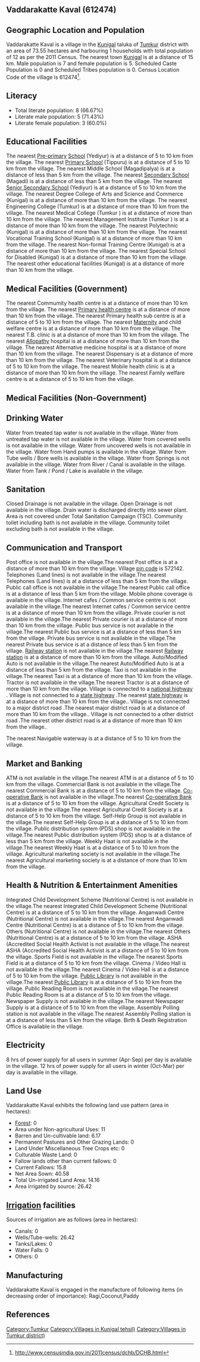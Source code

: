 {{Infobox settlement
| name=Vaddarakatte Kaval
| native_name=
| native_name_lang=
| other_name=
| nickname=
| settlement_type=Village
| image_skyline=
| image_alt=
| image_caption=
| pushpin_map=India Karnataka
| pushpin_label_position=right
| pushpin_map_alt=
| pushpin_map_caption=Location in Karnataka, India
| latd=
| latm=
| lats=
| latNS=
| longd=
| longm=
| longs=
| longEW=
| coordinates_display=inline,title
| subdivision_type=Country
| subdivision_name={{flag|India}}
| subdivision_type1=[[States and territories of India|State]]
| subdivision_name1=Karnataka 
| subdivision_type2=[[List of districts of India|District]]
| subdivision_name2=Tumkur
| subdivision_type3=Tahsil
| subdivision_name3=Kunigal 
| website=
| established_title=<!-- Established -->
| established_date=
| founder=
| named_for=
| government_type=
| governing_body=
| unit_pref=Metric=
| area_footnotes=
| area_rank=
| area_total_km2=0.74
| elevation_footnotes=
| elevation_m=
| population_total=12
| population_as_of=2011
| population_rank=
| population_density_km2=16
| population_demonym=
| population_footnotes=
| demographics_type1=Languages
| demographics1_title1=Official
| demographics1_info1=[[Kannada language|Kannada]]
| timezone1=[[Indian Standard Time|IST]]
| utc_offset1==+5:30
| postal_code_type=[[Postal Index Number|PIN]]
| postal_code=572142
| area_code_type=Telephone code
| area_code=
| registration_plate=
| blank1_name_sec1=Nearest city
| blank1_info_sec1=[[Kunigal]]
| blank2_name_sec1=[[Human sex ratio|Sex ratio]]
| blank2_info_sec1=714 [[male|♂]]/[[female|♀]]
| blank3_name_sec1=Literacy
| blank3_info_sec1=66.67%
| blank1_name_sec2=[[2011 Census of India|2011 census]] code
| blank1_info_sec2=612474
| footnotes=
}}

== Vaddarakatte Kaval (612474) ==

== Geographic Location and Population ==

Vaddarakatte Kaval is a village in the [[Kunigal ]] taluka of [[Tumkur]] district with an area of 73.55 hectares and harbouring 1 households with total population of 12 as per the 2011 Census. The nearest town [[Kunigal]] is at a distance of 15 km. Male population is 7 and female population is 5. Scheduled Caste Population is 0 and Scheduled Tribes population is 0. Census Location Code of the village is 612474<ref>http://www.censusindia.gov.in/2011census/dchb/DCHB.html</ref>.


== Literacy ==  
* Total literate population: 8 (66.67%)
* Literate male population: 5 (71.43%)
* Literate female population: 3 (60.0%)


== Educational Facilities ==  
The nearest [[Pre-primary]] [[School]] (Yediyur) is at a distance of 5 to 10 km from the village.
The nearest [[Primary School]] (Tippuru) is at a distance of 5 to 10 km from the village.
The nearest Middle School (Magadipalya) is at a distance of less than 5 km from the village.
The nearest [[Secondary School]] (Magadi) is at a distance of less than 5 km from the village.
The nearest [[Senior Secondary School]] (Yediyur) is at a distance of 5 to 10 km from the village.
The nearest Degree College of Arts and Science and Commerce (Kunigal) is at a distance of more than 10 km from the village.
The nearest Engineering College (Tumkur) is at a distance of more than 10 km from the village.
The nearest Medical College (Tumkur ) is at a distance of more than 10 km from the village.
The nearest Management Institute (Tumkur ) is at a distance of more than 10 km from the village.
The nearest Polytechnic (Kunigal) is at a distance of more than 10 km from the village.
The nearest Vocational Training School (Kunigal) is at a distance of more than 10 km from the village.
The nearest Non-formal Training Centre (Kunigal) is at a distance of more than 10 km from the village.
The nearest Special School for Disabled (Kunigal) is at a distance of more than 10 km from the village.
The nearest other educational facilities (Kunigal) is at a distance of more than 10 km from the village.


== Medical Facilities (Government) ==
The nearest Commumity health centre is at a distance of more than 10 km from the village.
The nearest [[Primary health centre]] is at a distance of more than 10 km from the village.
The nearest Primary health sub centre is at a distance of 5 to 10 km from the village.
The nearest [[Maternity]] and child welfare centre is at a distance of more than 10 km from the village.
The nearest T.B. clinic is at a distance of more than 10 km from the village.
The nearest [[Allopathy]] hospital is at a distance of more than 10 km from the village.
The nearest Alternative medicine hospital is at a distance of more than 10 km from the village.
The nearest Dispensary is at a distance of more than 10 km from the village.
The nearest Veterinary hospital is at a distance of 5 to 10 km from the village.
The nearest Mobile health clinic is at a distance of more than 10 km from the village.
The nearest Family welfare centre is at a distance of 5 to 10 km from the village.


== Medical Facilities (Non-Government) ==











== Drinking Water ==
Water from treated tap water is not available in the village.
Water from untreated tap water is not available in the village.
Water from covered wells is not available in the village.
Water from uncovered wells is not available in the village.
Water from Hand pumps is available in the village.
Water from Tube wells / Bore wells is available in the village.
Water from Springs is not available in the village.
Water from River / Canal is available in the village.
Water from Tank / Pond / Lake is available in the village.


== Sanitation ==
Closed Drainage is not available in the village.
Open Drainage is not available in the village.
Drain water is discharged directly into sewer plant.
Area is not covered under Total Sanitation Campaign (TSC).
Community toilet including bath is not available in the village.
Community toilet excluding bath is not available in the village.


== Communication and Transport ==
Post office is not available in the village.The nearest Post office is at a distance of more than 10 km from the village.
Village [[pin code]] is 572142.
Telephones (Land lines) is not available in the village.The nearest Telephones (Land lines) is at a distance of less than 5 km from the village.
Public call office is not available in the village.The nearest Public call office is at a distance of less than 5 km from the village.
Mobile phone coverage is available in the village.
Internet cafes / Common service centre is not available in the village.The nearest Internet cafes / Common service centre is at a distance of more than 10 km from the village.
Private courier is not available in the village.The nearest Private courier is at a distance of more than 10 km from the village.
Public bus service is not available in the village.The nearest Public bus service is at a distance of less than 5 km from the village.
Private bus service is not available in the village.The nearest Private bus service is at a distance of less than 5 km from the village.
[[Railway station]] is not available in the village.The nearest [[Railway station]] is at a distance of more than 10 km from the village.
Auto/Modified Auto is not available in the village.The nearest Auto/Modified Auto is at a distance of less than 5 km from the village.
Taxi is not available in the village.The nearest Taxi is at a distance of more than 10 km from the village.
Tractor is not available in the village.The nearest Tractor is at a distance of more than 10 km from the village.
Village is connected to a [[national highway]]  .
Village is not connected to a [[state highway]] .The nearest [[state highway]] is at a distance of more than 10 km from the village..
Village is not connected to a major district road   .The nearest major district road   is at a distance of more than 10 km from the village..
Village is not connected to a other district road .The nearest other district road is at a distance of more than 10 km from the village..



The nearest Navigable waterway is at a distance of 5 to 10 km from the village.



== Market and Banking ==
ATM is not available in the village.The nearest ATM is at a distance of 5 to 10 km from the village.
Commercial Bank is not available in the village.The nearest Commercial Bank is at a distance of 5 to 10 km from the village.
[[Co-operative Bank]] is not available in the village.The nearest [[Co-operative Bank]] is at a distance of 5 to 10 km from the village.
Agricultural Credit Society is not available in the village.The nearest Agricultural Credit Society is at a distance of 5 to 10 km from the village.
Self-Help Group is not available in the village.The nearest Self-Help Group is at a distance of 5 to 10 km from the village.
Public distribution system (PDS) shop is not available in the village.The nearest Public distribution system (PDS) shop is at a distance of less than 5 km from the village.
Weekly Haat is not available in the village.The nearest Weekly Haat is at a distance of 5 to 10 km from the village.
Agricultural marketing society is not available in the village.The nearest Agricultural marketing society is at a distance of more than 10 km from the village.


== Health & Nutrition & Entertainment Amenities ==
Integrated Child Development Scheme (Nutritional Centre) is not available in the village.The nearest Integrated Child Development Scheme (Nutritional Centre) is at a distance of 5 to 10 km from the village.
Anganwadi Centre (Nutritional Centre) is not available in the village.The nearest Anganwadi Centre (Nutritional Centre) is at a distance of 5 to 10 km from the village.
Others (Nutritional Centre) is not available in the village.The nearest Others (Nutritional Centre) is at a distance of 5 to 10 km from the village.
ASHA (Accredited Social Health Activist is not available in the village.The nearest ASHA (Accredited Social Health Activist is at a distance of 5 to 10 km from the village.
Sports Field is not available in the village.The nearest Sports Field is at a distance of 5 to 10 km from the village.
Cinema / Video Hall is not available in the village.The nearest Cinema / Video Hall is at a distance of 5 to 10 km from the village.
[[Public Library]] is not available in the village.The nearest [[Public Library]] is at a distance of 5 to 10 km from the village.
Public Reading Room is not available in the village.The nearest Public Reading Room is at a distance of 5 to 10 km from the village.
Newspaper Supply is not available in the village.The nearest Newspaper Supply is at a distance of 5 to 10 km from the village.
Assembly Polling station is not available in the village.The nearest Assembly Polling station is at a distance of less than 5 km from the village.
Birth & Death Registration Office is available in the village.


== Electricity ==






8 hrs of power supply for all users in summer (Apr-Sep) per day is available in the village.
12 hrs of power supply for all users in winter (Oct-Mar) per day is available in the village.


== Land Use ==
Vaddarakatte Kaval exhibits the following land use pattern (area in hectares):
* [[Forest]]: 0
* Area under Non-agricultural Uses: 11
* Barren and Un-cultivable land: 6.17
* Permanent Pastures and Other Grazing Lands: 0
* Land Under Miscellaneous Tree Crops etc: 0
* Culturable Waste Land: 0
* Fallow lands other than current fallows: 0
* Current Fallows: 15.8
* Net Area Sown: 40.58
* Total Un-irrigated Land Area: 14.16
* Area irrigated by source: 26.42


== [[Irrigation]] facilities ==
Sources of irrigation are as follows (area in hectares):
* Canals: 0
* Wells/Tube-wells: 26.42
* Tanks/Lakes: 0
* Water Falls: 0
* Others: 0


== Manufacturing ==
Vaddarakatte Kaval is engaged in the manufacture of following items (in decreasing order of importance): Ragi,Coconut,Paddy


[[Category:Tumkur]]
[[Category:Villages in Kunigal  tehsil)]]
[[Category:Villages in Tumkur district)]]


== References ==
{{Reflist}}


